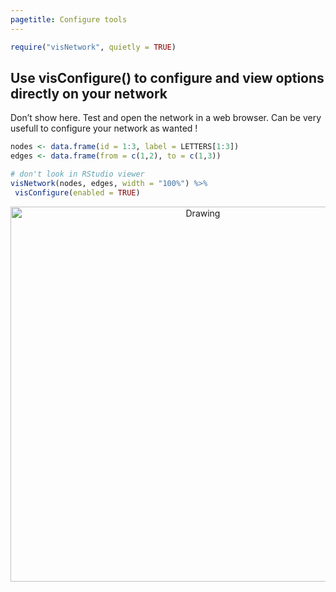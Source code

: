 ```yaml
---
pagetitle: Configure tools
---
```


```r
require("visNetwork", quietly = TRUE)
```

## Use **visConfigure()** to configure and view options directly on your network

Don't show here. Test and open the network in a web browser. Can be very usefull to configure your network as wanted !

```r
nodes <- data.frame(id = 1:3, label = LETTERS[1:3])
edges <- data.frame(from = c(1,2), to = c(1,3))

# don't look in RStudio viewer
visNetwork(nodes, edges, width = "100%") %>%
 visConfigure(enabled = TRUE)
```

<div style="text-align:center" markdown="1">
<img src="images/ex_configure.png" alt="Drawing" style="width: 600px;"/>
</div>
